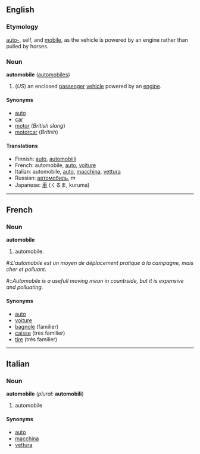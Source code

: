 ==English==
===Etymology===
[[auto-]], self, and [[mobile]], as the vehicle is powered by an engine rather than pulled by horses.

===Noun===
'''automobile''' ([[automobiles]])

#(''US'') an enclosed [[passenger]] [[vehicle]] powered by an [[engine]].

====Synonyms====
*[[auto]]
*[[car]]
*[[motor]] (''British slang'')
*[[motorcar]] (''British'')

====Translations====
*Finnish: [[auto]], [[automobiili]]
*French: automobile, [[auto#French|auto]], [[voiture]]
*Italian: automobile, [[auto#Italian|auto]], [[macchina]], [[vettura]]
*Russian: [[автомобиль]], ''m''
*Japanese: [[車]] (くるま, kuruma)

----

==French==
===Noun===
'''automobile'''

#automobile.

#:''L'automobile est un moyen de déplacement pratique à la campagne, mais cher et polluant.''
#::''Automobile is a usefull moving mean in countrside, but it is expensive and polluating.''

====Synonyms====
*[[auto#French|auto]]
*[[voiture]]
*[[bagnole]] (familier)
*[[caisse]] (très familier)
*[[tire]] (très familier)

----
==Italian==
===Noun===
'''automobile''' (''plural'': '''automobili''')

#automobile

====Synonyms====
*[[auto#Italian|auto]]
*[[macchina]]
*[[vettura]]